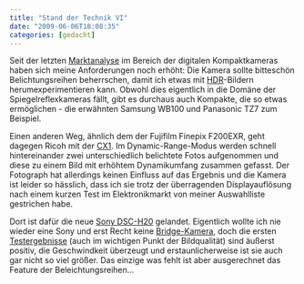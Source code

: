 ```yaml
---
title: "Stand der Technik VI"
date: "2009-06-06T18:08:35"
categories: [gedacht]
---
```


Seit der letzten [Marktanalyse](/blog/2009/04/08/stand-der-technik-v/) im Bereich der digitalen Kompaktkameras haben sich meine Anforderungen noch erhöht: Die Kamera sollte bitteschön Belichtungsreihen beherrschen, damit ich etwas mit [HDR](http://de.wikipedia.org/wiki/High_Dynamic_Range_Image)-Bildern herumexperimentieren kann. Obwohl dies eigentlich in die Domäne der Spiegelreflexkameras fällt, gibt es durchaus auch Kompakte, die so etwas ermöglichen - die erwähnten Samsung WB100 und Panasonic TZ7 zum Beispiel.

Einen anderen Weg, ähnlich dem der Fujifilm Finepix F200EXR, geht dagegen Ricoh mit der [CX1](http://www.ricoh.com/r_dc/de/cx/cx1/). Im Dynamic-Range-Modus werden schnell hintereinander zwei unterschiedlich belichtete Fotos aufgenommen und diese zu einem Bild mit erhöhtem Dynamikumfang zusammen gefasst. Der Fotograph hat allerdings keinen Einfluss auf das Ergebnis und die Kamera ist leider so hässlich, dass ich sie trotz der überragenden Displayauflösung nach einem kurzen Test im Elektronikmarkt von meiner Auswahlliste gestrichen habe.

Dort ist dafür die neue [Sony DSC-H20](http://www.sony.de/product/dsc-h-series/dsc-h20) gelandet. Eigentlich wollte ich nie wieder eine Sony und erst Recht keine [Bridge-Kamera](http://de.wikipedia.org/wiki/Bridge-Kamera), doch die ersten [Testergebnisse](http://www.dpreview.com/reviews/q209grouplongzoom/page7.asp) (auch im wichtigen Punkt der Bildqualität) sind äußerst positiv, die Geschwindkeit überzeugt und erstaunlicherweise ist sie auch gar nicht so viel größer. Das einzige was fehlt ist aber ausgerechnet das Feature der Beleichtungsreihen...


